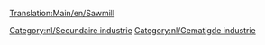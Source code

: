 [[Translation:Main/en/Sawmill]]{{en/-}}
{{Template:Industrieën/Nl
|image=Sawmill.png
|name=Houtzagerij
|climates=[[Main/en/Klimaat/Nl#Gematigd|Gematigd]]
|accepts=[[Main/nl/Hout|Hout]]
|produces=[[Main/nl/Goederen|Goederen]]
|notes=Niet aanwezig in andere [[Main/nl/Klimaat|klimaten]], maar ongeveer gelijk aan de [[Main/nl/Timmerhoutzagerij|timmerhoutzagerij]]
}}


{{nl/Navbox Industrieën}}
[[Category:nl/Secundaire industrie]]
[[Category:nl/Gematigde industrie]]